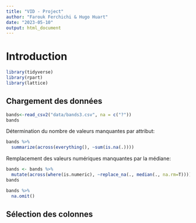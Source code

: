 ```yaml
---
title: "VID - Project"
author: "Farouk Ferchichi & Hugo Huart"
date: "2023-05-10"
output: html_document
---
```


# Introduction

```r
library(tidyverse)
library(rpart)
library(lattice)
```

## Chargement des données

```r
bands<-read_csv2("data/bands3.csv", na = c("?"))
bands
```

Détermination du nombre de valeurs manquantes par attribut:

```r
bands %>%
  summarize(across(everything(), ~sum(is.na(.))))
```

Remplacement des valeurs numériques manquantes par la médiane:

```r
bands <- bands %>%
  mutate(across(where(is.numeric), ~replace_na(., median(., na.rm=T))))
bands
```



```r
bands %>%
  na.omit()
```

## Sélection des colonnes










